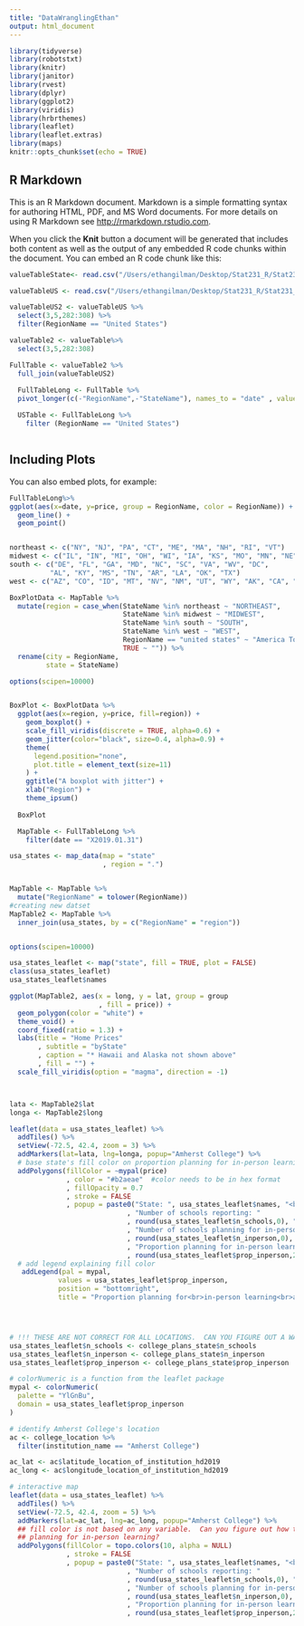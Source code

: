 ```yaml
---
title: "DataWranglingEthan"
output: html_document
---
```


```r

library(tidyverse)
library(robotstxt)
library(knitr)
library(janitor)
library(rvest)
library(dplyr)
library(ggplot2)
library(viridis)
library(hrbrthemes)
library(leaflet)
library(leaflet.extras)
library(maps)
knitr::opts_chunk$set(echo = TRUE)
```

## R Markdown

This is an R Markdown document. Markdown is a simple formatting syntax for authoring HTML, PDF, and MS Word documents. For more details on using R Markdown see <http://rmarkdown.rstudio.com>.

When you click the **Knit** button a document will be generated that includes both content as well as the output of any embedded R code chunks within the document. You can embed an R code chunk like this:

```r
valueTableState<- read.csv("/Users/ethangilman/Desktop/Stat231_R/Stat231_ethan//PUG_Blog/Zillow_homevalue.csv")

valueTableUS <- read.csv("/Users/ethangilman/Desktop/Stat231_R/Stat231_ethan//PUG_Blog/Zillow_USMetro.csv")

valueTableUS2 <- valueTableUS %>%
  select(3,5,282:308) %>%
  filter(RegionName == "United States")

valueTable2 <- valueTable%>%
  select(3,5,282:308)

FullTable <- valueTable2 %>%
  full_join(valueTableUS2)
  
  FullTableLong <- FullTable %>%
  pivot_longer(c(-"RegionName",-"StateName"), names_to = "date" , values_to = "price")

  USTable <- FullTableLong %>%
    filter (RegionName == "United States")



```

## Including Plots

You can also embed plots, for example:

```r

FullTableLong%>%
ggplot(aes(x=date, y=price, group = RegionName, color = RegionName)) +
  geom_line() +
  geom_point()


northeast <- c("NY", "NJ", "PA", "CT", "ME", "MA", "NH", "RI", "VT")
midwest <- c("IL", "IN", "MI", "OH", "WI", "IA", "KS", "MO", "MN", "NE", "ND", "SD")
south <- c("DE", "FL", "GA", "MD", "NC", "SC", "VA", "WV", "DC",
          "AL", "KY", "MS", "TN", "AR", "LA", "OK", "TX")
west <- c("AZ", "CO", "ID", "MT", "NV", "NM", "UT", "WY", "AK", "CA", "HI", "OR", "WA")

BoxPlotData <- MapTable %>%
  mutate(region = case_when(StateName %in% northeast ~ "NORTHEAST",
                            StateName %in% midwest ~ "MIDWEST",
                            StateName %in% south ~ "SOUTH",
                            StateName %in% west ~ "WEST",
                            RegionName == "united states" ~ "America Total",
                            TRUE ~ "")) %>%
  rename(city = RegionName,
         state = StateName)

options(scipen=10000)


BoxPlot <- BoxPlotData %>%
  ggplot(aes(x=region, y=price, fill=region)) +
    geom_boxplot() +
    scale_fill_viridis(discrete = TRUE, alpha=0.6) +
    geom_jitter(color="black", size=0.4, alpha=0.9) +
    theme(
      legend.position="none",
      plot.title = element_text(size=11)
    ) +
    ggtitle("A boxplot with jitter") +
    xlab("Region") +
    theme_ipsum()
  
  BoxPlot


```
```r

  MapTable <- FullTableLong %>%
    filter(date == "X2019.01.31")

usa_states <- map_data(map = "state"
                       , region = ".") 


MapTable <- MapTable %>%
  mutate("RegionName" = tolower(RegionName))
#creating new datset
MapTable2 <- MapTable %>%
  inner_join(usa_states, by = c("RegionName" = "region"))


options(scipen=10000)

usa_states_leaflet <- map("state", fill = TRUE, plot = FALSE)
class(usa_states_leaflet)
usa_states_leaflet$names

ggplot(MapTable2, aes(x = long, y = lat, group = group
                      , fill = price)) +
  geom_polygon(color = "white") +
  theme_void() +
  coord_fixed(ratio = 1.3) +
  labs(title = "Home Prices"
       , subtitle = "byState"
       , caption = "* Hawaii and Alaska not shown above"
       , fill = "") +
  scale_fill_viridis(option = "magma", direction = -1)



lata <- MapTable2$lat
longa <- MapTable2$long

leaflet(data = usa_states_leaflet) %>% 
  addTiles() %>%
  setView(-72.5, 42.4, zoom = 3) %>%
  addMarkers(lat=lata, lng=longa, popup="Amherst College") %>%
  # base state's fill color on proportion planning for in-person learning
  addPolygons(fillColor = ~mypal(price)
              , color = "#b2aeae"  #color needs to be in hex format
              , fillOpacity = 0.7
              , stroke = FALSE
              , popup = paste0("State: ", usa_states_leaflet$names, "<br>"
                             , "Number of schools reporting: "
                             , round(usa_states_leaflet$n_schools,0), "<br>"
                             , "Number of schools planning for in-person learning: "
                             , round(usa_states_leaflet$n_inperson,0), "<br>"
                             , "Proportion planning for in-person learning: "
                             , round(usa_states_leaflet$prop_inperson,2))) %>%
  # add legend explaining fill color
   addLegend(pal = mypal, 
            values = usa_states_leaflet$prop_inperson, 
            position = "bottomright", 
            title = "Proportion planning for<br>in-person learning<br>as of July 2019")




# !!! THESE ARE NOT CORRECT FOR ALL LOCATIONS.  CAN YOU FIGURE OUT A WAY TO FIX IT?
usa_states_leaflet$n_schools <- college_plans_state$n_schools
usa_states_leaflet$n_inperson <- college_plans_state$n_inperson
usa_states_leaflet$prop_inperson <- college_plans_state$prop_inperson

# colorNumeric is a function from the leaflet package
mypal <- colorNumeric(
  palette = "YlGnBu",
  domain = usa_states_leaflet$prop_inperson
)

# identify Amherst College's location
ac <- college_location %>%
  filter(institution_name == "Amherst College")

ac_lat <- ac$latitude_location_of_institution_hd2019
ac_long <- ac$longitude_location_of_institution_hd2019

# interactive map
leaflet(data = usa_states_leaflet) %>% 
  addTiles() %>%
  setView(-72.5, 42.4, zoom = 5) %>%
  addMarkers(lat=ac_lat, lng=ac_long, popup="Amherst College") %>%
  ## fill color is not based on any variable.  Can you figure out how to map it to proportion 
  ## planning for in-person learning?
  addPolygons(fillColor = topo.colors(10, alpha = NULL)
              , stroke = FALSE
              , popup = paste0("State: ", usa_states_leaflet$names, "<br>"
                             , "Number of schools reporting: "
                             , round(usa_states_leaflet$n_schools,0), "<br>"
                             , "Number of schools planning for in-person learning: "
                             , round(usa_states_leaflet$n_inperson,0), "<br>"
                             , "Proportion planning for in-person learning: "
                             , round(usa_states_leaflet$prop_inperson,2)))




```